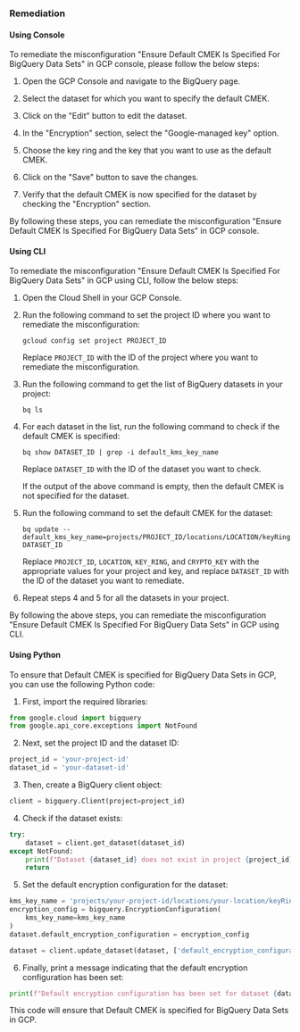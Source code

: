 ### Remediation

#### Using Console

To remediate the misconfiguration "Ensure Default CMEK Is Specified For BigQuery Data Sets" in GCP console, please follow the below steps:

1. Open the GCP Console and navigate to the BigQuery page.

2. Select the dataset for which you want to specify the default CMEK.

3. Click on the "Edit" button to edit the dataset.

4. In the "Encryption" section, select the "Google-managed key" option.

5. Choose the key ring and the key that you want to use as the default CMEK.

6. Click on the "Save" button to save the changes.

7. Verify that the default CMEK is now specified for the dataset by checking the "Encryption" section.

By following these steps, you can remediate the misconfiguration "Ensure Default CMEK Is Specified For BigQuery Data Sets" in GCP console.

#### Using CLI

To remediate the misconfiguration "Ensure Default CMEK Is Specified For BigQuery Data Sets" in GCP using CLI, follow the below steps:

1. Open the Cloud Shell in your GCP Console.
2. Run the following command to set the project ID where you want to remediate the misconfiguration:

   ```
   gcloud config set project PROJECT_ID
   ```
   
   Replace `PROJECT_ID` with the ID of the project where you want to remediate the misconfiguration.

3. Run the following command to get the list of BigQuery datasets in your project:

   ```
   bq ls
   ```

4. For each dataset in the list, run the following command to check if the default CMEK is specified:

   ```
   bq show DATASET_ID | grep -i default_kms_key_name
   ```

   Replace `DATASET_ID` with the ID of the dataset you want to check.

   If the output of the above command is empty, then the default CMEK is not specified for the dataset.

5. Run the following command to set the default CMEK for the dataset:

   ```
   bq update --default_kms_key_name=projects/PROJECT_ID/locations/LOCATION/keyRings/KEY_RING/cryptoKeys/CRYPTO_KEY DATASET_ID
   ```

   Replace `PROJECT_ID`, `LOCATION`, `KEY_RING`, and `CRYPTO_KEY` with the appropriate values for your project and key, and replace `DATASET_ID` with the ID of the dataset you want to remediate.

6. Repeat steps 4 and 5 for all the datasets in your project.

By following the above steps, you can remediate the misconfiguration "Ensure Default CMEK Is Specified For BigQuery Data Sets" in GCP using CLI.

#### Using Python

To ensure that Default CMEK is specified for BigQuery Data Sets in GCP, you can use the following Python code:

1. First, import the required libraries:

```python
from google.cloud import bigquery
from google.api_core.exceptions import NotFound
```

2. Next, set the project ID and the dataset ID:

```python
project_id = 'your-project-id'
dataset_id = 'your-dataset-id'
```

3. Then, create a BigQuery client object:

```python
client = bigquery.Client(project=project_id)
```

4. Check if the dataset exists:

```python
try:
    dataset = client.get_dataset(dataset_id)
except NotFound:
    print(f"Dataset {dataset_id} does not exist in project {project_id}.")
    return
```

5. Set the default encryption configuration for the dataset:

```python
kms_key_name = 'projects/your-project-id/locations/your-location/keyRings/your-key-ring/cryptoKeys/your-key'
encryption_config = bigquery.EncryptionConfiguration(
    kms_key_name=kms_key_name
)
dataset.default_encryption_configuration = encryption_config

dataset = client.update_dataset(dataset, ['default_encryption_configuration'])
```

6. Finally, print a message indicating that the default encryption configuration has been set:

```python
print(f"Default encryption configuration has been set for dataset {dataset_id}.")
```

This code will ensure that Default CMEK is specified for BigQuery Data Sets in GCP.

